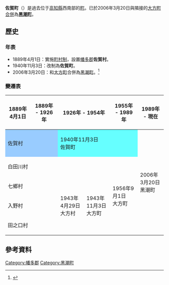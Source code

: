 {{日本町村 (廢除)
| 自治體名=佐賀
| 町村=町
| 町村章=
| 日文原名=佐賀町
| 平假名=さがちょう
| 羅馬字拼音=Saga-chō
| 廢除時間=2006年3月20日
| 廢除理由=新設合併
| 廢除時處置='''佐賀町'''、[[大方町|大方町]] → [[黑潮町|黑潮町]]
| 現在自治體=黑潮町
| 都道府縣=高知縣
| 支廳=
| 郡=幡多郡
| 郡連結= 
| 編號=39421-1
| 面積=75.84
| 邊界未定=
| 人口=4,033
| 統計時間=2003年
| 自治體=[[大正町_(日本)|大正町]]、[[大方町|大方町]]、[[窪川町|窪川町]]
| 樹=
| 花=
| 其他象徵物=
| 其他象徵=
| 郵遞區號=789-1720
| 所在地=幡多郡佐賀町佐賀1092-1
| 電話號碼=880-55-3111
| 外部連結=http://www.saga-c.jp/ 
| 經度=
| 緯度=
| 地圖=
}}
'''佐賀町'''（{{jpn|j=佐賀町|hg=さがちょう|rm=Saga chō|f=y}}）是過去位于[[高知縣|高知縣]]西南部的[[町|町]]。已於2006年3月20日與隣接的[[大方町|大方町]][[市町村合併|合併]]為'''[[黑潮町|黑潮町]]'''。

==歷史==
===年表===
* 1889年4月1日：實施[[町村制|町村制]]，設置[[幡多郡|幡多郡]]'''佐賀村'''。
* 1940年11月3日：改制為'''佐賀町'''。
* 2006年3月20日：和[[大方町|大方町]]合併為[[黑潮町|黑潮町]]。<ref>{{cite web| title=黒潮町について| url=http://www.town.kuroshio.lg.jp/kuroshio/kurosiochou/index.html| publisher=黑潮町公所| accessdate=2012-05-07| language=ja| deadurl=yes| archiveurl=https://web.archive.org/web/20120128135217/http://www.town.kuroshio.lg.jp/kuroshio/kurosiochou/index.html| archivedate=2012-01-28}}</ref>

===變遷表===
{| class="wikitable" style="font-size:small"
! 1889年4月1日
! 1889年 - 1926年
! colspan=2 | 1926年 - 1954年
! 1955年 - 1989年
! 1989年 - 現在
! 現在
|-
| colspan=2 style="background-color:#9cf;" | 佐賀村
| colspan=3 style="background-color:#6ff;" | 1940年11月3日<br>佐賀町
| rowspan=5 colspan=2 | 2006年3月20日<br>黑潮町
|-
| colspan=4 | 白田川村
| rowspan=4 | 1956年9月1日<br>大方町
|-
| colspan=2 | 七鄉村
| rowspan=3 | 1943年4月29日<br>大方村
| rowspan=3 | 1943年11月3日<br>大方町
|-
| colspan=2 | 入野村
|-
| colspan=2 | 田之口村
|}

==參考資料==
{{reflist}}

{{高知縣}}{{Authority control}}

[[Category:幡多郡|Category:幡多郡]]
[[Category:黑潮町|Category:黑潮町]]